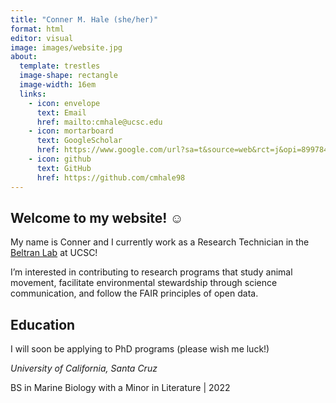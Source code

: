 ```yaml
---
title: "Conner M. Hale (she/her)"
format: html
editor: visual
image: images/website.jpg
about:
  template: trestles
  image-shape: rectangle
  image-width: 16em
  links:
    - icon: envelope
      text: Email
      href: mailto:cmhale@ucsc.edu
    - icon: mortarboard
      text: GoogleScholar
      href: https://www.google.com/url?sa=t&source=web&rct=j&opi=89978449&url=https://scholar.google.com/citations%3Fuser%3DU1hXD3MAAAAJ%26hl%3Den&ved=2ahUKEwiDnIqVwpqNAxWDAjQIHSPBANUQFnoECBgQAQ&usg=AOvVaw00SaMEM7uQ1USkQYAlzCSE
    - icon: github
      text: GitHub
      href: https://github.com/cmhale98
---
```


## **Welcome to my website! ☺**

My name is Conner and I currently work as a Research Technician in the [Beltran Lab](https://roxannebeltran.sites.ucsc.edu) at UCSC!

I'm interested in contributing to research programs that study animal movement, facilitate environmental stewardship through science communication, and follow the FAIR principles of open data.

## **Education**

I will soon be applying to PhD programs (please wish me luck!)

*University of California, Santa Cruz*

BS in Marine Biology with a Minor in Literature \| 2022

